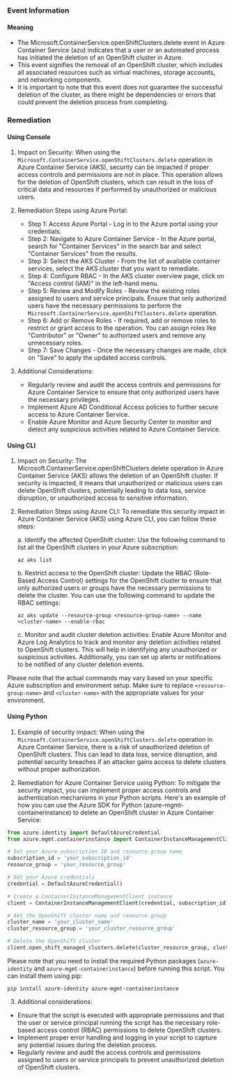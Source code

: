 
### Event Information

#### Meaning

- The Microsoft.ContainerService.openShiftClusters.delete event in Azure Container Service (azu) indicates that a user or an automated process has initiated the deletion of an OpenShift cluster in Azure.
- This event signifies the removal of an OpenShift cluster, which includes all associated resources such as virtual machines, storage accounts, and networking components.
- It is important to note that this event does not guarantee the successful deletion of the cluster, as there might be dependencies or errors that could prevent the deletion process from completing.

### Remediation

#### Using Console

1. Impact on Security: When using the `Microsoft.ContainerService.openShiftClusters.delete` operation in Azure Container Service (AKS), security can be impacted if proper access controls and permissions are not in place. This operation allows for the deletion of OpenShift clusters, which can result in the loss of critical data and resources if performed by unauthorized or malicious users.

2. Remediation Steps using Azure Portal:
   - Step 1: Access Azure Portal - Log in to the Azure portal using your credentials.
   - Step 2: Navigate to Azure Container Service - In the Azure portal, search for "Container Services" in the search bar and select "Container Services" from the results.
   - Step 3: Select the AKS Cluster - From the list of available container services, select the AKS cluster that you want to remediate.
   - Step 4: Configure RBAC - In the AKS cluster overview page, click on "Access control (IAM)" in the left-hand menu.
   - Step 5: Review and Modify Roles - Review the existing roles assigned to users and service principals. Ensure that only authorized users have the necessary permissions to perform the `Microsoft.ContainerService.openShiftClusters.delete` operation.
   - Step 6: Add or Remove Roles - If required, add or remove roles to restrict or grant access to the operation. You can assign roles like "Contributor" or "Owner" to authorized users and remove any unnecessary roles.
   - Step 7: Save Changes - Once the necessary changes are made, click on "Save" to apply the updated access controls.

3. Additional Considerations:
   - Regularly review and audit the access controls and permissions for Azure Container Service to ensure that only authorized users have the necessary privileges.
   - Implement Azure AD Conditional Access policies to further secure access to Azure Container Service.
   - Enable Azure Monitor and Azure Security Center to monitor and detect any suspicious activities related to Azure Container Service.

#### Using CLI

1. Impact on Security: The Microsoft.ContainerService.openShiftClusters.delete operation in Azure Container Service (AKS) allows the deletion of an OpenShift cluster. If security is impacted, it means that unauthorized or malicious users can delete OpenShift clusters, potentially leading to data loss, service disruption, or unauthorized access to sensitive information.

2. Remediation Steps using Azure CLI: To remediate this security impact in Azure Container Service (AKS) using Azure CLI, you can follow these steps:

   a. Identify the affected OpenShift cluster: Use the following command to list all the OpenShift clusters in your Azure subscription:
      ```
      az aks list
      ```

   b. Restrict access to the OpenShift cluster: Update the RBAC (Role-Based Access Control) settings for the OpenShift cluster to ensure that only authorized users or groups have the necessary permissions to delete the cluster. You can use the following command to update the RBAC settings:
      ```
      az aks update --resource-group <resource-group-name> --name <cluster-name> --enable-rbac
      ```

   c. Monitor and audit cluster deletion activities: Enable Azure Monitor and Azure Log Analytics to track and monitor any deletion activities related to OpenShift clusters. This will help in identifying any unauthorized or suspicious activities. Additionally, you can set up alerts or notifications to be notified of any cluster deletion events.

Please note that the actual commands may vary based on your specific Azure subscription and environment setup. Make sure to replace `<resource-group-name>` and `<cluster-name>` with the appropriate values for your environment.

#### Using Python

1. Example of security impact: When using the `Microsoft.ContainerService.openShiftClusters.delete` operation in Azure Container Service, there is a risk of unauthorized deletion of OpenShift clusters. This can lead to data loss, service disruption, and potential security breaches if an attacker gains access to delete clusters without proper authorization.

2. Remediation for Azure Container Service using Python: To mitigate the security impact, you can implement proper access controls and authentication mechanisms in your Python scripts. Here's an example of how you can use the Azure SDK for Python (azure-mgmt-containerinstance) to delete an OpenShift cluster in Azure Container Service:

```python
from azure.identity import DefaultAzureCredential
from azure.mgmt.containerinstance import ContainerInstanceManagementClient

# Set your Azure subscription ID and resource group name
subscription_id = 'your_subscription_id'
resource_group = 'your_resource_group'

# Set your Azure credentials
credential = DefaultAzureCredential()

# Create a ContainerInstanceManagementClient instance
client = ContainerInstanceManagementClient(credential, subscription_id)

# Set the OpenShift cluster name and resource group
cluster_name = 'your_cluster_name'
cluster_resource_group = 'your_cluster_resource_group'

# Delete the OpenShift cluster
client.open_shift_managed_clusters.delete(cluster_resource_group, cluster_name)
```

Please note that you need to install the required Python packages (`azure-identity` and `azure-mgmt-containerinstance`) before running this script. You can install them using pip:

```
pip install azure-identity azure-mgmt-containerinstance
```

3. Additional considerations:
- Ensure that the script is executed with appropriate permissions and that the user or service principal running the script has the necessary role-based access control (RBAC) permissions to delete OpenShift clusters.
- Implement proper error handling and logging in your script to capture any potential issues during the deletion process.
- Regularly review and audit the access controls and permissions assigned to users or service principals to prevent unauthorized deletion of OpenShift clusters.

